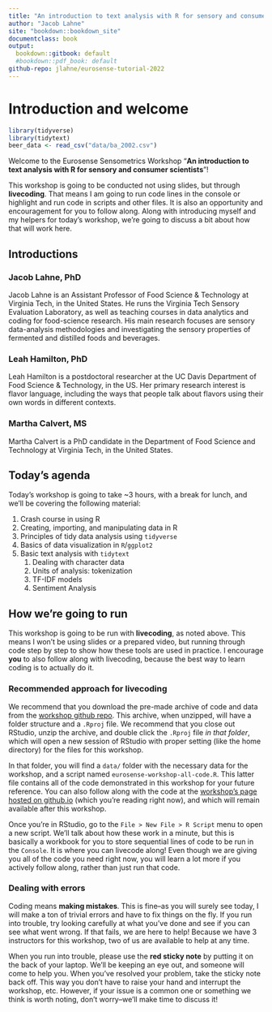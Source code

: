 ```yaml
---
title: "An introduction to text analysis with R for sensory and consumer scientists"
author: "Jacob Lahne"
site: "bookdown::bookdown_site"
documentclass: book
output:
  bookdown::gitbook: default
  #bookdown::pdf_book: default
github-repo: jlahne/eurosense-tutorial-2022
---
```


# Introduction and welcome {-}

```r
library(tidyverse)
library(tidytext)
beer_data <- read_csv("data/ba_2002.csv")
```


Welcome to the Eurosense Sensometrics Workshop "**An introduction to text analysis with R for sensory and consumer scientists**"!

This workshop is going to be conducted not using slides, but through **livecoding**.  That means I am going to run code lines in the console or highlight and run code in scripts and other files.  It is also an opportunity and encouragement for you to follow along.  Along with introducing myself and my helpers for today's workshop, we're going to discuss a bit about how that will work here.

## Introductions {-}

### Jacob Lahne, PhD {-}

Jacob Lahne is an Assistant Professor of Food Science & Technology at Virginia Tech, in the United States.  He runs the Virginia Tech Sensory Evaluation Laboratory, as well as teaching courses in data analytics and coding for food-science research.  His main research focuses are sensory data-analysis methodologies and investigating the sensory properties of fermented and distilled foods and beverages.

### Leah Hamilton, PhD {-}

Leah Hamilton is a postdoctoral researcher at the UC Davis Department of Food Science & Technology, in the US. Her primary research interest is flavor language, including the ways that people talk about flavors using their own words in different contexts.

### Martha Calvert, MS {-}

Martha Calvert is a PhD candidate in the Department of Food Science and Technology at Virginia Tech, in the United States.

## Today's agenda {-}

Today's workshop is going to take ~3 hours, with a break for lunch, and we'll be covering the following material:  

1.  Crash course in using R  
2.  Creating, importing, and manipulating data in R
3.  Principles of tidy data analysis using `tidyverse`
4.  Basics of data visualization in `R`/`ggplot2`
5.  Basic text analysis with `tidytext` 
    1.  Dealing with character data
    2.  Units of analysis: tokenization
    3.  TF-IDF models
    4.  Sentiment Analysis
  
## How we're going to run {-}

This workshop is going to be run with **livecoding**, as noted above.  This means I won't be using slides or a prepared video, but running through code step by step to show how these tools are used in practice.  I encourage **you** to also follow along with livecoding, because the best way to learn coding is to actually do it.

### Recommended approach for livecoding {-}

We recommend that you download the pre-made archive of code and data from the [workshop github repo](https://github.com/jlahne/eurosense-tutorial-2022).  This archive, when unzipped, will have a folder structure and a `.Rproj` file.  We recommend that you close out RStudio, unzip the archive, and double click the `.Rproj` file *in that folder*, which will open a new session of RStudio with proper setting (like the home directory) for the files for this workshop.

In that folder, you will find a `data/` folder with the necessary data for the workshop, and a script named `eurosense-workshop-all-code.R`.  This latter file contains all of the code demonstrated in this workshop for your future reference.  You can also follow along with the code at the [workshop's page hosted on github.io](https://jlahne.github.io/eurosense-tutorial-2022/) (which you're reading right now), and which will remain available after this workshop.

Once you're in RStudio, go to the `File > New File > R Script` menu to open a new script.  We'll talk about how these work in a minute, but this is basically a workbook for you to store sequential lines of code to be run in the `Console`.  It is where you can livecode along!  Even though we are giving you all of the code you need right now, you will learn a lot more if you actively follow along, rather than just run that code.

### Dealing with errors {-}

Coding means **making mistakes**.  This is fine--as you will surely see today, I will make a ton of trivial errors and have to fix things on the fly.  If you run into trouble, try looking carefully at what you've done and see if you can see what went wrong.  If that fails, we are here to help!  Because we have 3 instructors for this workshop, two of us are available to help at any time.  

When you run into trouble, please use the **red sticky note** by putting it on the back of your laptop.  We'll be keeping an eye out, and someone will come to help you.  When you've resolved your problem, take the sticky note back off.  This way you don't have to raise your hand and interrupt the workshop, etc.  However, if your issue is a common one or something we think is worth noting, don't worry--we'll make time to discuss it!